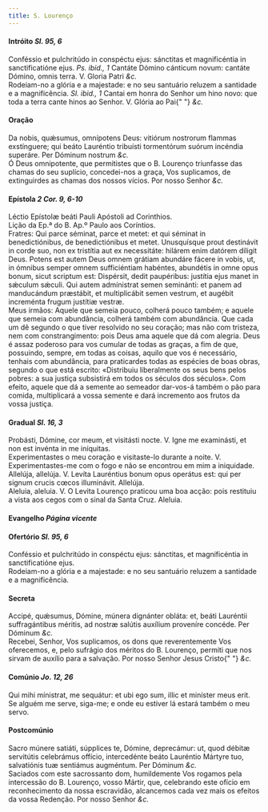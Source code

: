 ```yaml
---
title: S. Lourenço
---
```


<h4 class="text-center">
  Intróito <em>Sl. 95, 6</em>
</h4>
<div class="container-fluid">
  <div class="row">
    <div class="col-6 dropcaps text-justify">
      Conféssio et pulchritúdo in conspéctu ejus: sánctitas et magnificéntia in
      sanctificatióne ejus. <em>Ps. ibid., 1</em> Cantáte Dómino cánticum novum:
      cantáte Dómino, omnis terra. V. Gloria Patri <em>&c.</em>
    </div>
    <div class="col-6 dropcaps text-justify">
      Rodeiam-no a glória e a majestade: e no seu santuário reluzem a santidade
      e a magnificência. <em>Sl. ibid., 1</em> Cantai em honra do Senhor um hino
      novo: que toda a terra cante hinos ao Senhor. V. Glória ao Pai{" "}
      <em>&c.</em>
    </div>
  </div>
</div>

<h4 class="text-center">Oração</h4>
<div class="container-fluid">
  <div class="row">
    <div class="col-6 dropcaps text-justify">
      Da nobis, quǽsumus, omnípotens Deus: vitiórum nostrorum flammas
      exstínguere; qui beáto Lauréntio tribuísti tormentórum suórum incéndia
      superáre. Per Dóminum nostrum <em>&c.</em>
    </div>
    <div class="col-6 dropcaps text-justify">
      Ó Deus omnipotente, que permitistes que o B. Lourenço triunfasse das
      chamas do seu suplício, concedei-nos a graça, Vos suplicamos, de
      extinguirdes as chamas dos nossos vícios. Por nosso Senhor <em>&c.</em>
    </div>
  </div>
</div>

<h4 class="text-center">
  Epístola <em>2 Cor. 9, 6-10</em>
</h4>
<div class="container-fluid">
  <div class="row">
    <div class="col-6 text-justify">
      Léctio Epístolæ beáti Pauli Apóstoli ad Corinthios.
    </div>
    <div class="col-6 text-justify">
      Lição da Ep.ª do B. Ap.º Paulo aos Coríntios.
    </div>
    <div class="col-6 dropcaps text-justify">
      Fratres: Qui parce séminat, parce et metet: et qui séminat in
      benedictiónibus, de benedictiónibus et metet. Unusquísque prout destinávit
      in corde suo, non ex tristítia aut ex necessitáte: hilárem enim datórem
      díligit Deus. Potens est autem Deus omnem grátiam abundáre fácere in
      vobis, ut, in ómnibus semper omnem sufficiéntiam habéntes, abundétis in
      omne opus bonum, sicut scriptum est: Dispérsit, dedit paupéribus: justítia
      ejus manet in sǽculum sǽculi. Qui autem admínistrat semen seminánti: et
      panem ad manducándum præstábit, et multiplicábit semen vestrum, et augébit
      increménta frugum justítiæ vestræ.
    </div>
    <div class="col-6 dropcaps text-justify">
      Meus irmãos: Aquele que semeia pouco, colherá pouco também; e aquele que
      semeia com abundância, colherá também com abundância. Que cada um dê
      segundo o que tiver resolvido no seu coração; mas não com tristeza, nem
      com constrangimento: pois Deus ama aquele que dá com alegria. Deus é assaz
      poderoso para vos cumular de todas as graças, a fim de que, possuindo,
      sempre, em todas as coisas, aquilo que vos é necessário, tenhais com
      abundância, para praticardes todas as espécies de boas obras, segundo o
      que está escrito: «Distribuiu liberalmente os seus bens pelos pobres: a
      sua justiça subsistirá em todos os séculos dos séculos». Com efeito,
      aquele que dá a semente ao semeador dar-vos-á também o pão para comida,
      multiplicará a vossa semente e dará incremento aos frutos da vossa
      justiça.
    </div>
  </div>
</div>

<h4 class="text-center">
  Gradual <em>Sl. 16, 3</em>
</h4>
<div class="container-fluid">
  <div class="row">
    <div class="col-6 dropcaps text-justify">
      Probásti, Dómine, cor meum, et visitásti nocte. V. Igne me examinásti, et
      non est invénta in me iníquitas.
    </div>
    <div class="col-6 dropcaps text-justify">
      Experimentastes o meu coração e visitaste-lo durante a noite. V.
      Experimentastes-me com o fogo e não se encontrou em mim a iniquidade.
    </div>
    <div class="col-6 text-justify">
      Allelúja, allelúja. V. Levíta Lauréntius bonum opus operátus est: qui per
      signum crucis cœcos illuminávit. Allelúja.
    </div>
    <div class="col-6 text-justify">
      Aleluia, aleluia. V. O Levita Lourenço praticou uma boa acção: pois
      restituiu a vista aos cegos com o sinal da Santa Cruz. Aleluia.
    </div>
  </div>
</div>

<h4 class="text-center">
  Evangelho <em>Página vicente</em>
</h4>

<h4 class="text-center">
  Ofertório <em>Sl. 95, 6</em>
</h4>
<div class="container-fluid">
  <div class="row">
    <div class="col-6 dropcaps text-justify">
      Conféssio et pulchritúdo in conspéctu ejus: sánctitas, et magnificéntia in
      sanctificatióne ejus.
    </div>
    <div class="col-6 dropcaps text-justify">
      Rodeiam-no a glória e a majestade: e no seu santuário reluzem a santidade
      e a magnificência.
    </div>
  </div>
</div>

<h4 class="text-center">Secreta</h4>
<div class="container-fluid">
  <div class="row">
    <div class="col-6 dropcaps text-justify">
      Accipé, quǽsumus, Dómine, múnera dignánter obláta: et, beáti Lauréntii
      suffragántibus méritis, ad nostræ salútis auxílium proveníre concéde. Per
      Dóminum <em>&c.</em>
    </div>
    <div class="col-6 dropcaps text-justify">
      Recebei, Senhor, Vos suplicamos, os dons que reverentemente Vos
      oferecemos, e, pelo sufrágio dos méritos do B. Lourenço, permiti que nos
      sirvam de auxílio para a salvação. Por nosso Senhor Jesus Cristo{" "}
      <em>&c.</em>
    </div>
  </div>
</div>

<h4 class="text-center">
  Comúnio <em>Jo. 12, 26</em>
</h4>
<div class="container-fluid">
  <div class="row">
    <div class="col-6 dropcaps text-justify">
      Qui mihi mínistrat, me sequátur: et ubi ego sum, illic et miníster meus
      erit.
    </div>
    <div class="col-6 dropcaps text-justify">
      Se alguém me serve, siga-me; e onde eu estiver lá estará também o meu
      servo.
    </div>
  </div>
</div>

<h4 class="text-center">Postcomúnio</h4>
<div class="container-fluid">
  <div class="row">
    <div class="col-6 dropcaps text-justify">
      Sacro múnere satiáti, súpplices te, Dómine, deprecámur: ut, quod débitæ
      servitútis celebrámus offício, intercedénte beáto Lauréntio Mártyre tuo,
      salvatiónis tuæ sentiámus augméntum. Per Dóminum <em>&c.</em>
    </div>
    <div class="col-6 dropcaps text-justify">
      Saciados com este sacrossanto dom, humildemente Vos rogamos pela
      intercessão do B. Lourenço, vosso Mártir, que, celebrando este ofício em
      reconhecimento da nossa escravidão, alcancemos cada vez mais os efeitos da
      vossa Redenção. Por nosso Senhor <em>&c.</em>
    </div>
  </div>
</div>
